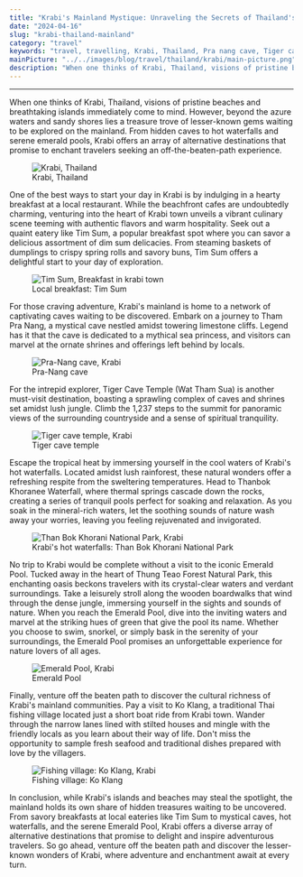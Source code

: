 ```yaml
---
title: "Krabi's Mainland Mystique: Unraveling the Secrets of Thailand's Coastal Jewel"
date: "2024-04-16"
slug: "krabi-thailand-mainland"
category: "travel"
keywords: "travel, travelling, Krabi, Thailand, Pra nang cave, Tiger cave temple, Than Bok Khorani National Park, Emerald Pool, Fishing village, Ko Klang"
mainPicture: "../../images/blog/travel/thailand/krabi/main-picture.png"
description: "When one thinks of Krabi, Thailand, visions of pristine beaches and breathtaking islands immediately come to mind. However, beyond the azure waters and sandy shores lies a treasure trove of lesser-known gems waiting to be explored on the mainland. From hidden caves to hot waterfalls and serene emerald pools, Krabi offers an array of alternative destinations that promise to enchant travelers seeking an off-the-beaten-path experience."
---
```


<hr />
When one thinks of Krabi, Thailand, visions of pristine beaches and breathtaking islands immediately come to mind. However, beyond the azure waters and sandy shores lies a treasure trove of lesser-known gems waiting to be explored on the mainland. From hidden caves to hot waterfalls and serene emerald pools, Krabi offers an array of alternative destinations that promise to enchant travelers seeking an off-the-beaten-path experience.

<figure>
  <img src="../../images/blog/travel/thailand/krabi/main-picture.png" alt="Krabi, Thailand"></img>
  <figcaption>Krabi, Thailand</figcaption>
</figure>

<p>
One of the best ways to start your day in Krabi is by indulging in a hearty breakfast at a local restaurant. While the beachfront cafes are undoubtedly charming, venturing into the heart of Krabi town unveils a vibrant culinary scene teeming with authentic flavors and warm hospitality. Seek out a quaint eatery like Tim Sum, a popular breakfast spot where you can savor a delicious assortment of dim sum delicacies. From steaming baskets of dumplings to crispy spring rolls and savory buns, Tim Sum offers a delightful start to your day of exploration.
<figure>
  <img src="../../images/blog/travel/thailand/krabi/timsum.png" alt="Tim Sum, Breakfast in krabi town"></img>
  <figcaption>Local breakfast: Tim Sum</figcaption>
</figure>
</p>

<p>
For those craving adventure, Krabi's mainland is home to a network of captivating caves waiting to be discovered. Embark on a journey to Tham Pra Nang, a mystical cave nestled amidst towering limestone cliffs. Legend has it that the cave is dedicated to a mythical sea princess, and visitors can marvel at the ornate shrines and offerings left behind by locals. 
<figure>
  <img src="../../images/blog/travel/thailand/krabi/pra-nang-cave.png" alt="Pra-Nang cave, Krabi"></img>
  <figcaption>Pra-Nang cave</figcaption>
</figure>
</p>

<p>
For the intrepid explorer, Tiger Cave Temple (Wat Tham Sua) is another must-visit destination, boasting a sprawling complex of caves and shrines set amidst lush jungle. Climb the 1,237 steps to the summit for panoramic views of the surrounding countryside and a sense of spiritual tranquility.
<figure>
  <img src="../../images/blog/travel/thailand/krabi/wat-thum-sua.png" alt="Tiger cave temple, Krabi"></img>
  <figcaption>Tiger cave temple</figcaption>
</figure>
</p>

<p>
Escape the tropical heat by immersing yourself in the cool waters of Krabi's hot waterfalls. Located amidst lush rainforest, these natural wonders offer a refreshing respite from the sweltering temperatures. Head to Thanbok Khoranee Waterfall, where thermal springs cascade down the rocks, creating a series of tranquil pools perfect for soaking and relaxation. As you soak in the mineral-rich waters, let the soothing sounds of nature wash away your worries, leaving you feeling rejuvenated and invigorated.
<figure>
  <img src="../../images/blog/travel/thailand/krabi/than-bok-khorani.png" alt="Than Bok Khorani National Park, Krabi"></img>
  <figcaption>Krabi's hot waterfalls: Than Bok Khorani National Park</figcaption>
</figure>
</p>

<p>
No trip to Krabi would be complete without a visit to the iconic Emerald Pool. Tucked away in the heart of Thung Teao Forest Natural Park, this enchanting oasis beckons travelers with its crystal-clear waters and verdant surroundings. Take a leisurely stroll along the wooden boardwalks that wind through the dense jungle, immersing yourself in the sights and sounds of nature. When you reach the Emerald Pool, dive into the inviting waters and marvel at the striking hues of green that give the pool its name. Whether you choose to swim, snorkel, or simply bask in the serenity of your surroundings, the Emerald Pool promises an unforgettable experience for nature lovers of all ages.
<figure>
  <img src="../../images/blog/travel/thailand/krabi/emerald-pool.png" alt="Emerald Pool, Krabi"></img>
  <figcaption>Emerald Pool</figcaption>
</figure>
</p>

<p>
Finally, venture off the beaten path to discover the cultural richness of Krabi's mainland communities. Pay a visit to Ko Klang, a traditional Thai fishing village located just a short boat ride from Krabi town. Wander through the narrow lanes lined with stilted houses and mingle with the friendly locals as you learn about their way of life. Don't miss the opportunity to sample fresh seafood and traditional dishes prepared with love by the villagers.
<figure>
  <img src="../../images/blog/travel/thailand/krabi/ko-klang.png" alt="Fishing village: Ko Klang, Krabi"></img>
  <figcaption>Fishing village: Ko Klang</figcaption>
</figure>
</p>

<p>
In conclusion, while Krabi's islands and beaches may steal the spotlight, the mainland holds its own share of hidden treasures waiting to be uncovered. From savory breakfasts at local eateries like Tim Sum to mystical caves, hot waterfalls, and the serene Emerald Pool, Krabi offers a diverse array of alternative destinations that promise to delight and inspire adventurous travelers. So go ahead, venture off the beaten path and discover the lesser-known wonders of Krabi, where adventure and enchantment await at every turn.
</p>
